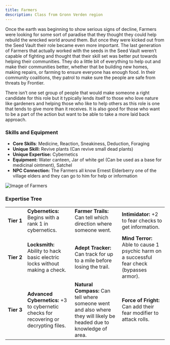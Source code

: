 ```yaml
---
title: Farmers
description: Class from Gronn Verden region
---
```


Once the earth was beginning to show serious signs of decline, Farmers were looking for some sort of paradise that they thought they could help rebuild the wrecked world around them. But once they were kicked out from the Seed Vault their role became even more important. The last generation of Farmers that actually worked with the seeds in the Seed Vault weren’t capable of fighting and thought that their skill set was better put towards helping their communities. They do a little bit of everything to help out and make their communities better, whether that be building new homes, making repairs, or farming to ensure everyone has enough food. In their community coalitions, they patrol to make sure the people are safe from threats by Frontier. 

There isn’t one set group of people that would make someone a right candidate for this role but it typically lends itself to those who love nature like gardeners and helping those who like to help others as this role is one that tends to give more than it receives. It is also good for those who want to be a part of the action but want to be able to take a more laid back approach. 

### Skills and Equipment
- **Core Skills**: Medicine, Reaction, Sneakiness, Deduction, Foraging
- **Unique Skill:** Revive plants (Can revive small dead plants)
- **Unique Expertise:** Cybernetics
- **Equipment:** Water canteen, Jar of white gel (Can be used as a base for medicinal ointment), Satchel
- **NPC Connection:** The Farmers all know Ernest Elderberry one of the village elders and they can go to him for help or information 

![Image of Farmers](../../../assets/gronn-verden/woodland-farmer.jpg)

### Expertise Tree
|   |   |   |   |
|---|---|---|---|
| **Tier&nbsp;1** | **Cybernetics:** Begins with a rank 1 in cybernetics.                                 | **Farmer Trails:** Can tell which direction where someone went.                                                      | **Intimidator:** +2 to fear checks to get information.                                     |
| **Tier&nbsp;2** | **Locksmith:** Ability to hack basic electric locks without making a check.           | **Adept Tracker:** Can track for up to a mile before losing the trail.                                               | **Mind Terror:** Able to cause 1 psychic harm on a successful fear check (bypasses armor). |
| **Tier&nbsp;3** | **Advanced Cybernetics:** +3 to cybernetic checks for recovering or decrypting files. | **Natural Compass:** Can tell where someone went and also where they will likely be headed due to knowledge of area. | **Force of Fright:** Can add their fear modifier to attack rolls.                          |
